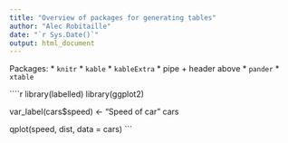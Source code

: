 ```yaml
---
title: "Overview of packages for generating tables"
author: "Alec Robitaille"
date: "`r Sys.Date()`"
output: html_document
---
```


Packages:
* `knitr`
  * `kable` 
* `kableExtra` 
  * pipe + header above
* `pander`
* `xtable`


````r
library(labelled)
library(ggplot2)

var_label(cars$speed) <- "Speed of car"
cars

qplot(speed, dist, data = cars)
```